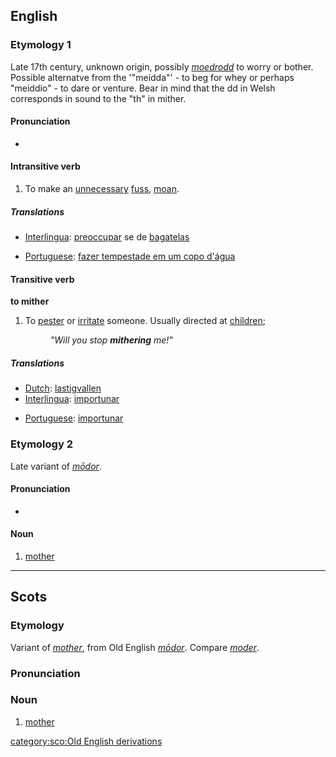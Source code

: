 ==English==
===Etymology 1===
Late 17th century, unknown origin, possibly {{Cy.}} ''[[moedrodd]]'' to worry or bother. Possible alternatve from the {{Cy.}} '"meidda"' - to beg for whey or perhaps "meiddio" - to dare or venture. Bear in mind that the dd in Welsh corresponds in sound to the "th" in mither.

====Pronunciation====
*{{IPA|/ˈmaɪθər/}}

====Intransitive verb====
{{en-verb|mithers|mithering|mithered|mithered}}
# {{context|North England dialect}} To make an [[unnecessary]] [[fuss]], [[moan]].

=====Translations=====
{{trans-top|to mither (''intransitive'')}}
*[[Interlingua]]: [[preoccupar]] se de [[bagatela]]s
{{trans-mid}}
*[[Portuguese]]: [[fazer tempestade em um copo d'água]]
{{trans-bottom}}

====Transitive verb====
'''to mither'''
# To [[pester]] or [[irritate]] someone. Usually directed at [[children]]; 
#: ''"Will you stop '''mithering''' me!"''

=====Translations=====
{{trans-top|to mither (''transitive'')}}
*[[Dutch]]: [[lastigvallen]]
*[[Interlingua]]: [[importunar]]
{{trans-mid}}
*[[Portuguese]]: [[importunar]]
{{trans-bottom}}

===Etymology 2===
Late variant of {{OE.}} ''[[modor#Old English|mōdor]]''.

====Pronunciation====
*{{IPA|/ˈmɪθər/}}

====Noun====
{{en-noun}}

# {{context|Scottish|Nothern English}} [[mother]]

----

==Scots==
===Etymology===
Variant of ''[[mother]]'', from Old English ''[[modor#Old English|mōdor]]''.  Compare ''[[moder]]''.

===Pronunciation===
{{IPA|/ˈmɪðər/}}

===Noun===
{{sco-noun}}

# [[mother]]

[[category:sco:Old English derivations]]